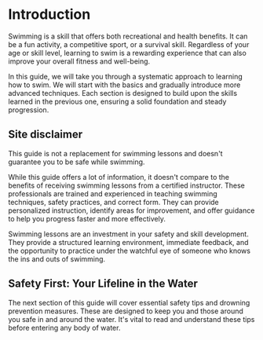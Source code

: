 
# Introduction

Swimming is a skill that offers both recreational and health benefits. It can be a fun activity, a competitive sport, or a survival skill. Regardless of your age or skill level, learning to swim is a rewarding experience that can also improve your overall fitness and well-being.

In this guide, we will take you through a systematic approach to learning how to swim. We will start with the basics and gradually introduce more advanced techniques. Each section is designed to build upon the skills learned in the previous one, ensuring a solid foundation and steady progression.

## Site disclaimer

<Callout type="warning" emoji="⚠️">
  This guide is not a replacement for swimming lessons and doesn't guarantee you to be
  safe while swimming.
</Callout>

While this guide offers a lot of information, it doesn't compare to the benefits of receiving swimming lessons from a certified instructor. These professionals are trained and experienced in teaching swimming techniques, safety practices, and correct form. They can provide personalized instruction, identify areas for improvement, and offer guidance to help you progress faster and more effectively. 

Swimming lessons are an investment in your safety and skill development. They provide a structured learning environment, immediate feedback, and the opportunity to practice under the watchful eye of someone who knows the ins and outs of swimming. 

## Safety First: Your Lifeline in the Water

The next section of this guide will cover essential safety tips and drowning prevention measures. These are designed to keep you and those around you safe in and around the water. It's vital to read and understand these tips before entering any body of water. 

